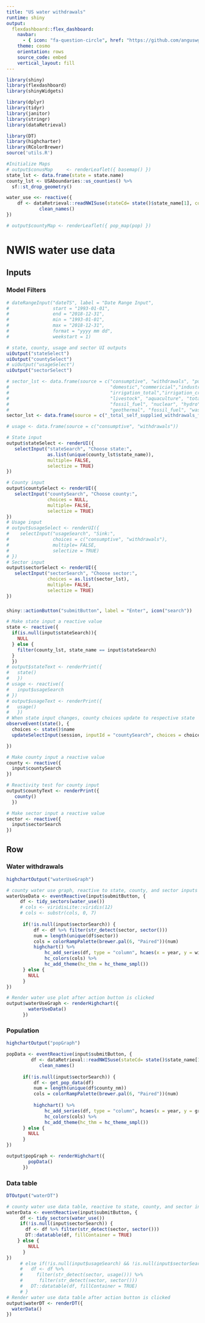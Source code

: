 ```yaml
---
title: "US water withdrawals"
runtime: shiny
output: 
  flexdashboard::flex_dashboard:
    navbar:
      - { icon: "fa-question-circle", href: "https://github.com/anguswg-ucsb/water_use", align: right }
    theme: cosmo
    orientation: rows
    source_code: embed
    vertical_layout: fill
---
```



```r
library(shiny)
library(flexdashboard)
library(shinyWidgets)

library(dplyr)
library(tidyr)
library(janitor)
library(stringr)
library(dataRetrieval)

library(DT)
library(highcharter)
library(RColorBrewer)
source('utils.R')
```


```r
#Initialize Maps 
# output$conusMap     <- renderLeaflet({ basemap() })
state_lst <- data.frame(state = state.name)
county_lst <- USAboundaries::us_counties() %>% 
  sf::st_drop_geometry()

water_use <<- reactive({
    df <- dataRetrieval::readNWISuse(stateCd= state()$state_name[1], countyCd = county()) %>%
            clean_names()
})

# output$countyMap <- renderLeaflet({ pop_map(pop) })

```

NWIS water use data {data-icon="fa-tint"}
=====================================

Inputs {.sidebar}
-------------------------------------

### Model Filters
```r
# dateRangeInput("dateTS", label = "Date Range Input",
#                start = "1993-01-01",
#                end = "2018-12-31",
#                min = "1993-01-01",
#                max = "2018-12-31",
#                format = "yyyy mm dd",
#                weekstart = 1)

# state, county, usage and sector UI outputs
uiOutput("stateSelect")
uiOutput("countySelect")
# uiOutput("usageSelect")
uiOutput("sectorSelect")


```

```r
# sector_lst <- data.frame(source = c("consumptive", "withdrawals", "public",
#                                     "domestic","commericial","industrial", "mining",
#                                     "irrigation_total","irrigation_crop", "irrigation_golf",
#                                     "livestock", "aquaculture", "total_thermoelectric",
#                                     "fossil_fuel", "nuclear", "hydro",
#                                     "geothermal", "fossil_fuel", "wastewater"))
sector_lst <- data.frame(source = c("_total_self_supplied_withdrawals_fresh_", "surface_water_withdrawals_fresh", "groundwater_withdrawals_fresh"))

# usage <- data.frame(source = c("consumptive", "withdrawals"))

# State input 
output$stateSelect <- renderUI({
   selectInput("stateSearch", "Choose state:",
               as.list(unique(county_lst$state_name)),
               multiple= FALSE,
               selectize = TRUE)
})

# County input
output$countySelect <- renderUI({
   selectInput("countySearch", "Choose county:",
               choices = NULL,
               multiple= FALSE,
               selectize = TRUE)
})
# Usage input
# output$usageSelect <- renderUI({
#    selectInput("usageSearch", "Sink:",
#                choices = c("consumptive", "withdrawals"),
#                multiple= FALSE,
#                selectize = TRUE)
# })
# Sector input
output$sectorSelect <- renderUI({
   selectInput("sectorSearch", "Choose sector:",
               choices = as.list(sector_lst),
               multiple= FALSE,
               selectize = TRUE)
})

```

### 
```r
shiny::actionButton("submitButton", label = "Enter", icon("search"))
```


```r
# Make state input a reactive value
state <- reactive({
  if(is.null(input$stateSearch)){
    NULL
  } else {
    filter(county_lst, state_name == input$stateSearch)
  }
  })
# output$stateText <- renderPrint({
#   state()
#   })
# usage <- reactive({
#   input$usageSearch
# })
# output$usageText <- renderPrint({
#   usage()
#   })
# When state input changes, county choices update to respective state
observeEvent(state(), {
  choices <- state()$name
  updateSelectInput(session, inputId = "countySearch", choices = choices)

})

# Make county input a reactive value
county <- reactive({
  input$countySearch
})

# Reactivity test for county input
output$countyText <- renderPrint({
   county()
  })

# Make sector input a reactive value
sector <- reactive({
  input$sectorSearch
})
```



Row {.tabset}
----------------------------------------------
### Water withdrawals
```r
highchartOutput("waterUseGraph")
```

```r
# county water use graph, reactive to state, county, and sector inputs
waterUseData <- eventReactive(input$submitButton, {
     df <- tidy_sectors(water_use())
     # cols <- viridisLite::viridis(12)
     # cols <- substr(cols, 0, 7)
     
      if(!is.null(input$sectorSearch)) {
          df <- df %>% filter(str_detect(sector, sector()))
          num = length(unique(df$sector))
          cols = colorRampPalette(brewer.pal(6, "Paired"))(num)
          highchart() %>%
              hc_add_series(df, type = "column", hcaes(x = year, y = withdrawals, group = "sector")) %>%
              hc_colors(cols) %>% 
              hc_add_theme(hc_thm = hc_theme_smpl())
      } else {
        NULL
      }
})

# Render water use plot after action button is clicked
output$waterUseGraph <- renderHighchart({
        waterUseData()
      })
```

### Population
```r
highchartOutput("popGraph")
```
 
```r
popData <- eventReactive(input$submitButton, {
         df <- dataRetrieval::readNWISuse(stateCd= state()$state_name[1], countyCd = "ALL") %>%
            clean_names()
     
      if(!is.null(input$sectorSearch)) {
          df <- get_pop_data(df)
          num = length(unique(df$county_nm))
          cols = colorRampPalette(brewer.pal(6, "Paired"))(num)
          
          highchart() %>%
              hc_add_series(df, type = "column", hcaes(x = year, y = growth_rate, group = "county_nm")) %>%
              hc_colors(cols) %>% 
              hc_add_theme(hc_thm = hc_theme_smpl())
      } else {
        NULL
      }
})

output$popGraph <- renderHighchart({
        popData()
      })
```


### Data table 
```r
DTOutput("waterDT")
```

``` r
# county water use data table, reactive to state, county, and sector inputs
waterData <- eventReactive(input$submitButton, {
     df <- tidy_sectors(water_use())
     if(!is.null(input$sectorSearch)) {
       df <- df %>% filter(str_detect(sector, sector()))
       DT::datatable(df, fillContainer = TRUE)
    } else {
        NULL
      }
}) 
     # else if(!is.null(input$usageSearch) && !is.null(input$sectorSearch)) {
     #   df <- df %>%
     #     filter(str_detect(sector, usage())) %>%
     #      filter(str_detect(sector, sector()))
     #   DT::datatable(df, fillContainer = TRUE)
     # }
# Render water use data table after action button is clicked
output$waterDT <- renderDT({
  waterData()
})

```





